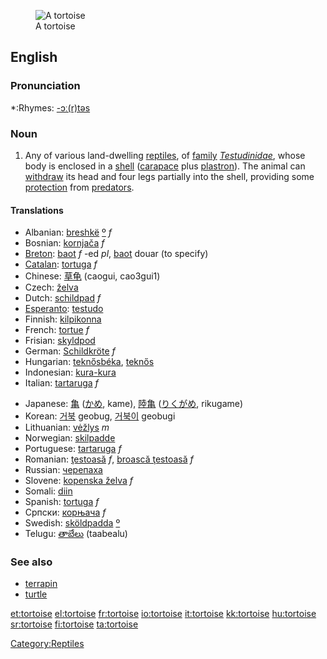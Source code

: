 {{wikipedia}}
[[Image:Aldabra.giant.tortoise.arp.jpg|thumb|A tortoise]]
==English==

===Pronunciation===
*:Rhymes: [[Rhymes:English:-ɔː(r)təs|-ɔː(r)təs]]

===Noun===
{{en-noun}}

# Any of various land-dwelling [[reptile]]s, of [[family]] ''[[Testudinidae]]'', whose body is enclosed in a [[shell]] ([[carapace]] plus [[plastron]]).  The animal can [[withdraw]] its head and four legs partially into the shell, providing some [[protection]] from [[predator]]s.

====Translations====
{{top}}
*Albanian: [[breshkë]] [[:sq:breshkë|º]] ''f''
*Bosnian: [[kornjača]] ''f''
*[[Breton]]: [[baot]] ''f'' -ed ''pl'', [[baot]] douar (to specify)
*[[Catalan]]: [[tortuga]] ''f''
*Chinese: [[草龟]] (caogui, cao3gui1)
*Czech: [[želva]]
*Dutch: [[schildpad]] ''f''
*[[Esperanto]]: [[testudo]]
*Finnish: [[kilpikonna]]
*French: [[tortue]] ''f''
*Frisian: [[skyldpod]]
*German: [[Schildkröte]] ''f''
*Hungarian: [[teknősbéka]], [[teknős]]
*Indonesian: [[kura-kura]]
*Italian: [[tartaruga]] ''f''
{{mid}}
*Japanese: [[亀]] ([[かめ]], kame), [[陸亀]] ([[りくがめ]], rikugame)
*Korean: [[거북]] geobug, [[거북이]] geobugi
*Lithuanian: [[vėžlys]] ''m''
*Norwegian: [[skilpadde]]
*Portuguese: [[tartaruga]] ''f''
*Romanian: [[ţestoasă]] ''f'', [[broască ţestoasă]] ''f''
*Russian: [[черепаха]]
*Slovene: [[kopenska želva]] ''f''
*Somali: [[diin]]
*Spanish: [[tortuga]] ''f''
*Српски: [[корњача]] ''f''
*Swedish: [[sköldpadda]] [[:sv:sköldpadda|º]]
*Telugu: [[తాబేలు]] (taabealu)
{{bottom}}

===See also===
*[[terrapin]]
*[[turtle]]

[[Category:Reptiles]]

[[et:tortoise]]
[[el:tortoise]]
[[fr:tortoise]]
[[io:tortoise]]
[[it:tortoise]]
[[kk:tortoise]]
[[hu:tortoise]]
[[sr:tortoise]]
[[fi:tortoise]]
[[ta:tortoise]]